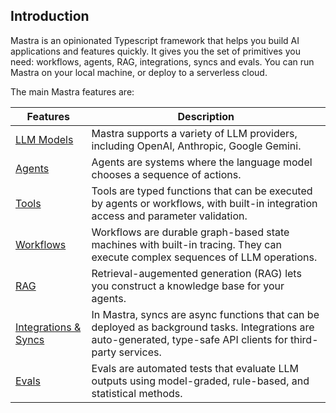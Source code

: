## Introduction

Mastra is an opinionated Typescript framework that helps you build AI applications and features quickly. It gives you the set of primitives you need: workflows, agents, RAG, integrations, syncs and evals. You can run Mastra on your local machine, or deploy to a serverless cloud.

The main Mastra features are:

| Features                                                       | Description                                                                                                                                                     |
| -------------------------------------------------------------- | --------------------------------------------------------------------------------------------------------------------------------------------------------------- |
| [LLM Models](../guide/llm-models/00-overview.mdx)                | Mastra supports a variety of LLM providers, including OpenAI, Anthropic, Google Gemini.                                                                         |
| [Agents](../guide/creating-agents/00-overview.mdx)                   | Agents are systems where the language model chooses a sequence of actions.                                                                                      |
| [Tools](../guide/02-adding-tools)                       | Tools are typed functions that can be executed by agents or workflows, with built-in integration access and parameter validation.                               |
| [Workflows](../guide/03-building-workflows)             | Workflows are durable graph-based state machines with built-in tracing. They can execute complex sequences of LLM operations.                                   |
| [RAG](../guide/04-knowledge-sources)                    | Retrieval-augemented generation (RAG) lets you construct a knowledge base for your agents.                                                                      |
| [Integrations & Syncs](../guide/06-adding-integrations) | In Mastra, syncs are async functions that can be deployed as background tasks. Integrations are auto-generated, type-safe API clients for third-party services. |
| [Evals](../guide/08-running-evals)                      | Evals are automated tests that evaluate LLM outputs using model-graded, rule-based, and statistical methods.                                                    |